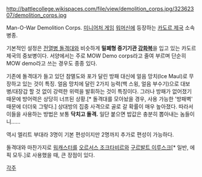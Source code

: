 http://battlecollege.wikispaces.com/file/view/demolition_corps.jpg/32362307/demolition_corps.jpg

Man-O-War Demolition Corps. [[미니어처 게임]] [[워머신]]에 등장하는 [[카도르 제국]] 소속 병종.

기본적인 설정은 [[전열병 돌격대]]와 비슷하게 '''밀폐형 증기기관 [[강화복]]'''을 입고 있는 카도르 제국의 중보병이다. 서양에서는 주로 MOW Demo corps라고 줄여 부르며 단순히 MOW demo라고 쓰는 경우도 종종 있다.

기존에 돌격대가 들고 있던 참멸도와 포가 달린 방패 대신에 얼음 망치(Ice Maul)로 무장하고 있는 것이 특징. 얼음 망치에 달린 2가지 능력(백 스윙, 얼음 부수기)으로 대보병/대장갑 할 것 없이 강력한 위력을 발휘하는 것이 특징이다. 그러나 방패가 없어졌기 때문에 방어력은 상당히 너프된 상황.[* 돌격대를 모아놨을 경우, 사용 가능한 '방패벽' 때문에 더더욱 그렇다.] 상대방의 집중 사격으로 골로 갈 확률이 매우 높아졌다. 따라서 이들을 사용하는 방법은 보통 '''닥치고 돌격.''' 일단 붙으면 밥값은 충분히 뽑아내는 놈들이니……

역시 엘리트 부대라 3명이 기본 편성이지만 2명까지 추가로 편성이 가능하다.

돌격대와 마찬가지로 [[워캐스터]]를 [[오르서스 조크타비르]]와 [[구르발트 이루스크]][* 일반, 에픽 모두.]로 사용했을 때, 큰 장점이 있다.

[[각주]]
